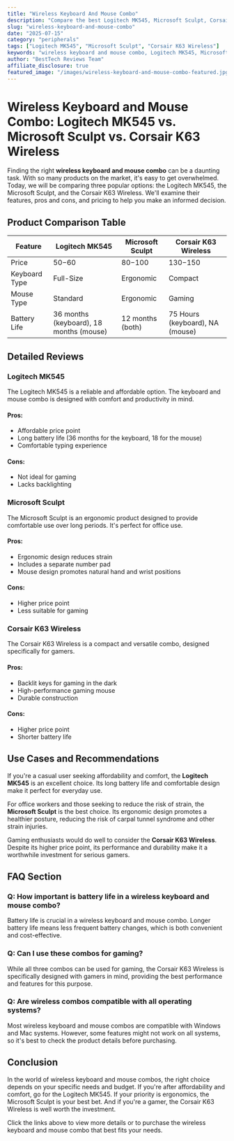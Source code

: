 ```yaml
---
title: "Wireless Keyboard And Mouse Combo"
description: "Compare the best Logitech MK545, Microsoft Sculpt, Corsair K63 Wireless and more. Find the perfect peripherals with our detailed reviews and recommendations."
slug: "wireless-keyboard-and-mouse-combo"
date: "2025-07-15"
category: "peripherals"
tags: ["Logitech MK545", "Microsoft Sculpt", "Corsair K63 Wireless"]
keywords: "wireless keyboard and mouse combo, Logitech MK545, Microsoft Sculpt, Corsair K63 Wireless"
author: "BestTech Reviews Team"
affiliate_disclosure: true
featured_image: "/images/wireless-keyboard-and-mouse-combo-featured.jpg"
---
```


# Wireless Keyboard and Mouse Combo: Logitech MK545 vs. Microsoft Sculpt vs. Corsair K63 Wireless

Finding the right **wireless keyboard and mouse combo** can be a daunting task. With so many products on the market, it's easy to get overwhelmed. Today, we will be comparing three popular options: the Logitech MK545, the Microsoft Sculpt, and the Corsair K63 Wireless. We'll examine their features, pros and cons, and pricing to help you make an informed decision.

## Product Comparison Table

| Feature | Logitech MK545 | Microsoft Sculpt | Corsair K63 Wireless |
|---------|----------------|------------------|----------------------|
| Price | $50-$60 | $80-$100 | $130-$150 |
| Keyboard Type | Full-Size | Ergonomic | Compact |
| Mouse Type | Standard | Ergonomic | Gaming |
| Battery Life | 36 months (keyboard), 18 months (mouse) | 12 months (both) | 75 Hours (keyboard), NA (mouse) |

## Detailed Reviews

### Logitech MK545

The Logitech MK545 is a reliable and affordable option. The keyboard and mouse combo is designed with comfort and productivity in mind.

#### Pros:
- Affordable price point
- Long battery life (36 months for the keyboard, 18 for the mouse)
- Comfortable typing experience

#### Cons:
- Not ideal for gaming
- Lacks backlighting

### Microsoft Sculpt

The Microsoft Sculpt is an ergonomic product designed to provide comfortable use over long periods. It's perfect for office use.

#### Pros:
- Ergonomic design reduces strain
- Includes a separate number pad
- Mouse design promotes natural hand and wrist positions

#### Cons:
- Higher price point
- Less suitable for gaming

### Corsair K63 Wireless

The Corsair K63 Wireless is a compact and versatile combo, designed specifically for gamers.

#### Pros:
- Backlit keys for gaming in the dark
- High-performance gaming mouse
- Durable construction

#### Cons:
- Higher price point
- Shorter battery life

## Use Cases and Recommendations

If you're a casual user seeking affordability and comfort, the **Logitech MK545** is an excellent choice. Its long battery life and comfortable design make it perfect for everyday use.

For office workers and those seeking to reduce the risk of strain, the **Microsoft Sculpt** is the best choice. Its ergonomic design promotes a healthier posture, reducing the risk of carpal tunnel syndrome and other strain injuries.

Gaming enthusiasts would do well to consider the **Corsair K63 Wireless**. Despite its higher price point, its performance and durability make it a worthwhile investment for serious gamers.

## FAQ Section

### Q: How important is battery life in a wireless keyboard and mouse combo?

Battery life is crucial in a wireless keyboard and mouse combo. Longer battery life means less frequent battery changes, which is both convenient and cost-effective.

### Q: Can I use these combos for gaming?

While all three combos can be used for gaming, the Corsair K63 Wireless is specifically designed with gamers in mind, providing the best performance and features for this purpose.

### Q: Are wireless combos compatible with all operating systems?

Most wireless keyboard and mouse combos are compatible with Windows and Mac systems. However, some features might not work on all systems, so it's best to check the product details before purchasing.

## Conclusion

In the world of wireless keyboard and mouse combos, the right choice depends on your specific needs and budget. If you're after affordability and comfort, go for the Logitech MK545. If your priority is ergonomics, the Microsoft Sculpt is your best bet. And if you're a gamer, the Corsair K63 Wireless is well worth the investment.

Click the links above to view more details or to purchase the wireless keyboard and mouse combo that best fits your needs.